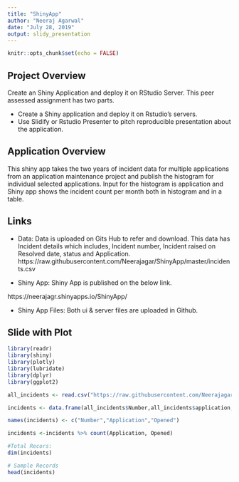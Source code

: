 ```yaml
---
title: "ShinyApp"
author: "Neeraj Agarwal"
date: "July 28, 2019"
output: slidy_presentation
---
```


```r
knitr::opts_chunk$set(echo = FALSE)
```

## Project Overview

Create an Shiny Application and deploy it on RStudio Server. This peer assessed assignment has two parts. 

- Create a Shiny application and deploy it on Rstudio's servers. 
- Use Slidify or Rstudio Presenter to pitch reproducible presentation about the application.

## Application Overview

This shiny app takes the two years of incident data for multiple applications from an application maintenance project and publish the histogram for individual selected applications. 
Input for the histogram is application and Shiny app shows the incident count per month both in histogram and in a table.

## Links

- Data: Data is uploaded on Gits Hub to refer and download. This data has Incident details which includes, Incident number, Incident raised on Resolved date, status and Application.
https://raw.githubusercontent.com/Neerajagar/ShinyApp/master/incidents.csv

- Shiny App: Shiny App is published on the below link.

https://neerajagr.shinyapps.io/ShinyApp/

- Shiny App Files: Both ui & server files are uploaded in Github.



## Slide with Plot

```r

library(readr)
library(shiny)
library(plotly)
library(lubridate)
library(dplyr)
library(ggplot2)

all_incidents <- read.csv("https://raw.githubusercontent.com/Neerajagar/ShinyApp/master/incidents.csv",header = TRUE,stringsAsFactors = F) 

incidents <- data.frame(all_incidents$Number,all_incidents$application,format(as.POSIXct(all_incidents$Opened,format="%Y-%m-%d"),"%Y-%m"))

names(incidents) <- c("Number","Application","Opened")

incidents <-incidents %>% count(Application, Opened)

#Total Recors:
dim(incidents)

# Sample Records
head(incidents)
```

